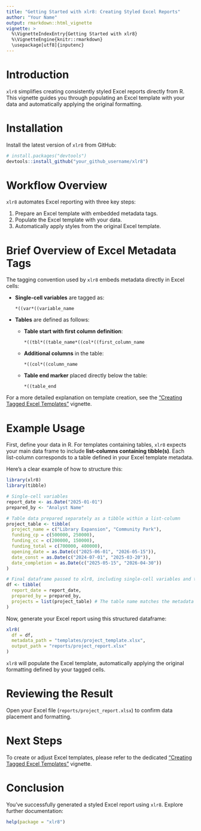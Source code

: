 ```yaml
---
title: "Getting Started with xlr8: Creating Styled Excel Reports"
author: "Your Name"
output: rmarkdown::html_vignette
vignette: >
  %\VignetteIndexEntry{Getting Started with xlr8}
  %\VignetteEngine{knitr::rmarkdown}
  \usepackage[utf8]{inputenc}
---
```


# Introduction

`xlr8` simplifies creating consistently styled Excel reports directly from R. This vignette guides you through populating an Excel template with your data and automatically applying the original formatting.

# Installation

Install the latest version of `xlr8` from GitHub:

```r
# install.packages("devtools")
devtools::install_github("your_github_username/xlr8")
```

# Workflow Overview

`xlr8` automates Excel reporting with three key steps:

1. Prepare an Excel template with embedded metadata tags.
2. Populate the Excel template with your data.
3. Automatically apply styles from the original Excel template.

# Brief Overview of Excel Metadata Tags

The tagging convention used by `xlr8` embeds metadata directly in Excel cells:

- **Single-cell variables** are tagged as:
  ```
  *((var*((variable_name
  ```

- **Tables** are defined as follows:
  - **Table start with first column definition**:
    ```
    *((tbl*((table_name*((col*((first_column_name
    ```
  - **Additional columns** in the table:
    ```
    *((col*((column_name
    ```
  - **Table end marker** placed directly below the table:
    ```
    *((table_end
    ```

For a more detailed explanation on template creation, see the ["Creating Tagged Excel Templates"](creating-tagged-excel-templates.html) vignette.

# Example Usage

First, define your data in R. For templates containing tables, `xlr8` expects your main data frame to include **list-columns containing tibble(s)**. Each list-column corresponds to a table defined in your Excel template metadata.

Here's a clear example of how to structure this:

```r
library(xlr8)
library(tibble)

# Single-cell variables
report_date <- as.Date("2025-01-01")
prepared_by <- "Analyst Name"

# Table data prepared separately as a tibble within a list-column
project_table <- tibble(
  project_name = c("Library Expansion", "Community Park"),
  funding_cp = c(500000, 250000),
  funding_cc = c(200000, 150000),
  funding_total = c(700000, 400000),
  opening_date = as.Date(c("2025-06-01", "2026-05-15")),
  date_const = as.Date(c("2024-07-01", "2025-03-20")),
  date_completion = as.Date(c("2025-05-15", "2026-04-30"))
)

# Final dataframe passed to xlr8, including single-cell variables and table data
df <- tibble(
  report_date = report_date,
  prepared_by = prepared_by,
  projects = list(project_table) # The table name matches the metadata tag "projects"
)
```

Now, generate your Excel report using this structured dataframe:

```r
xlr8(
  df = df,
  metadata_path = "templates/project_template.xlsx",
  output_path = "reports/project_report.xlsx"
)
```

`xlr8` will populate the Excel template, automatically applying the original formatting defined by your tagged cells.



# Reviewing the Result

Open your Excel file (`reports/project_report.xlsx`) to confirm data placement and formatting.

# Next Steps

To create or adjust Excel templates, please refer to the dedicated ["Creating Tagged Excel Templates"](creating-tagged-excel-templates.html) vignette.

# Conclusion

You've successfully generated a styled Excel report using `xlr8`. Explore further documentation:

```r
help(package = "xlr8")
```
